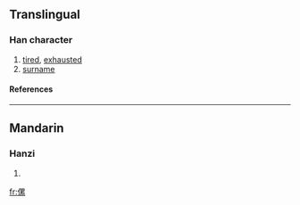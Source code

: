 ==Translingual==
===Han character===
{{Han char|rn=9|rad=人|as=11|sn=13|four=|canj=人田女火 (OWVF)}}
# [[tired]], [[exhausted]]
# [[surname]]
====References====
{{Han ref|kx=0114.070|dkj=01003|dj=0242.180|hdz=10211.040|uh=50AB|ud=20651}}
----
==Mandarin==
===Hanzi===
{{cmn-hanzi|pin=[[lěi]] (lei3)|wg=lei<sup>3</sup>}}
# {{defn|Mandarin}}




[[fr:傫]]